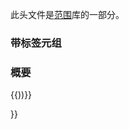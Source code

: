 {{cpp/header/experimental/title|experimental/ranges/tuple}}
{{cpp/header/experimental/navbar}}

此头文件是[[cpp/experimental/ranges|范围]]库的一部分。

=== 带标签元组 ===
{{dsc begin}}
{{dsc namespace | std::experimental::ranges}}
{{dsc inc | cpp/experimental/ranges/utility/dsc tagged_tuple}}
{{dsc inc | cpp/experimental/ranges/utility/dsc make_tagged_tuple}}
{{dsc end}}

=== 概要 ===
{{source|1=

namespace std { namespace experimental { namespace ranges { inline namespace v1 {

template &lt;TaggedType... Types&gt;
using tagged_tuple = tagged&lt;tuple&lt;/* TAGELEM */(Types)...&gt;,
                            /* TAGSPEC */(Types)...&gt;;

template &lt;TagSpecifier... Tags, class... Types&gt;
  requires sizeof...(Tags) == sizeof...(Types)
    constexpr /* 见定义 */ make_tagged_tuple(Types&amp;&amp;... t);

{{))}}{{))}}

}}

{{langlinks|en|ja}}